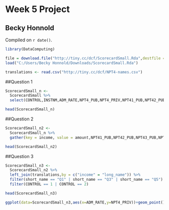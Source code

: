 # Week 5 Project

## Becky Honnold

<!-- leave this material as is -->
Compiled on `r date()`.

```{r include = FALSE}
library(DataComputing)
```
<!-- put your content after this line -->

```{r}
file = download.file("http://tiny.cc/dcf/ScorecardSmall.Rda",destfile = "ScorecardSmall.Rda")
load("C:/Users/Becky Honnold/Downloads/ScorecardSmall.Rda")

translations <- read.csv("http://tiny.cc/dcf/NPT4-names.csv")
```


##Question 1

```{r}
ScorecardSmall_n <-
  ScorecardSmall %>%
  select(CONTROL,INSTNM,ADM_RATE,NPT4_PUB,NPT4_PRIV,NPT41_PUB,NPT42_PUB,NPT43_PUB,NPT44_PUB,NPT45_PUB,NPT41_PRIV,NPT42_PRIV,NPT43_PRIV,NPT44_PRIV,NPT45_PRIV)

head(ScorecardSmall_n)
```


##Question 2

```{r}
ScorecardSmall_n2 <-
  ScorecardSmall_n %>%
  gather(key = income, value = amount,NPT41_PUB,NPT42_PUB,NPT43_PUB,NPT44_PUB,NPT45_PUB,NPT41_PRIV,NPT42_PRIV,NPT43_PRIV,NPT44_PRIV,NPT45_PRIV)

head(ScorecardSmall_n2)
```

##Question 3

```{r}
ScorecardSmall_n3 <-
  ScorecardSmall_n2 %>%
  left_join(translations,by = c("income" = "long_name")) %>%
  filter(short_name == "Q1" | short_name == "Q3" | short_name == "Q5") %>%
  filter(CONTROL == 1 | CONTROL == 2)

head(ScorecardSmall_n3)

ggplot(data=ScorecardSmall_n3,aes(x=ADM_RATE,y=NPT4_PRIV))+geom_point()+facet_wrap(~short_name,ncol=4) + stat_smooth(method=loess) 
  
```

